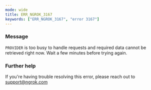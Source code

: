 ```yaml
---
mode: wide
title: ERR_NGROK_3167
keywords: ["ERR_NGROK_3167", "error 3167"]
---
```



### Message

`PROVIDER` is too busy to handle requests and required data cannot be retrieved right now. Wait a few minutes before trying again.

<ErrorDetails />

### Further help

If you're having trouble resolving this error, please reach out to [support@ngrok.com](mailto:support@ngrok.com?subject=Help%20with%20ERR_NGROK_3167)
